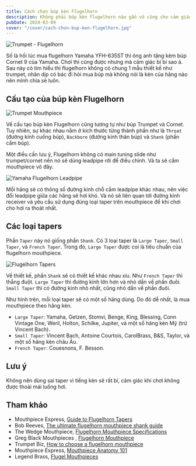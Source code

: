 ```yaml
---
title: Cách chọn búp kèn Flugelhorn
description: Không phải búp kèn flugelhorn nào gắn vô cũng cho cảm giác chơi thoải mái nhất. Mình viết bài này để chia sẻ cách lựa chọn búp kèn flugelhorn thích hợp.
pubDate: 2024-03-09
cover: "/cover/cach-chon-bup-ken-flugelhorn.jpg"
---
```


![Trumpet - Flugelhorn](../../assets/hobbies/cach-chon-bup-ken-flugelhorn/trumpet-flugelhorn.jpg)

Số là hồi lúc mua flugelhorn Yamaha YFH-635ST thì ông anh tặng kèm búp Cornet 9 của Yamaha. Chơi thì cũng được nhưng mà cảm giác bí bí sao á. Sau này có tìm hiểu thì flugelhorn không có chung 1 mẫu thiết kế như trumpet, nhân dịp có bác đi hỏi mua búp mà không nói là kèn của hãng nào nên mình chia sẻ luôn.

## Cấu tạo của búp kèn Flugelhorn

![Trumpet Mouthpiece](../../assets/hobbies/cach-chon-bup-ken-flugelhorn/trumpet-mouthpiece-parts.jpg)

Về cấu tạo búp kèn Flugelhorn cũng tương tự như búp Trumpet và Cornet. Tuy nhiên, sự khác nhau nằm ở kích thước từng thành phần như là `Throat` (đường kính cuống búp), `Backbore` (đường kính thân búp) và `Shank` (phần cắm búp).

Một điều cần lưu ý, Flugelhorn không có main tuning slide như trumpet/cornet nên nó sẽ dùng leadpipe rời để điều chỉnh. Và ta sẽ cắm mouthpiece vô đây.

![Yamaha Flugelhorn Leadpipe](../../assets/hobbies/cach-chon-bup-ken-flugelhorn/yamaha-flugelhorn-leadpipe.jpeg)

Mỗi hãng sẽ có thông số đường kính chỗ cắm leadpipe khác nhau, nên việc đổi leadpipe giữa các hãng sẽ hơi khó. Và nó sẽ liên quan tới đường kính receiver và yêu cầu sử dụng đúng loại taper trên mouthpiece để khi chơi cho hơi ra thoát nhất.

## Các loại tapers

Phần `Taper` này nó giống phần `Shank`. Có 3 loại taper là `Large Taper`, `Small Taper`, và `French Taper`. Trong đó, `Large Taper` được coi là tiêu chuẩn của flugelhorn mouthpiece. 

![Flugelhorn Tapers](../../assets/hobbies/cach-chon-bup-ken-flugelhorn/flugel-tapers.png)

Về thiết kế, phần `Shank` sẽ có thiết kế khác nhau xíu. Như `French Taper` thì thẳng đuột. `Large Taper` thì đường kính lớn hơn và nhỏ dần về phần đuôi. `Small Taper` thì có đường kính nhỏ nhất, cũng nhỏ dần về phần đuôi. 

Như hình trên, mỗi loại taper sẽ có một số hãng dùng. Do đó dễ nhất, là mua mouthpiece theo hãng kèn.

- `Large Taper`: Yamaha, Getzen, Stomvi, Benge, King, Blessing, Conn Vintage One, Weril, Holton, Schilke, Jupiter, và một số hãng kèn Mỹ (trừ Vincent Bach).
- `Small Taper`: Vincent Bach, Antoine Courtois, CarolBrass, B&S, Taylor, và một số hãng kèn châu Âu.
- `French Taper`: Couesnons, F. Besson.

## Lưu ý

Không nên dùng sai taper vì tiếng kèn sẽ rất bí, cảm giác khi chơi không được thoải mái luồng hơi.

## Tham khảo

- Mouthpiece Express, [Guide to Flugelhorn Tapers](https://mouthpieceexpress.com/catalog/index.php?cPath=197_200)
- Bob Reeves, [The ultimate flugelhorn mouthpiece shank guide](https://bobreeves.com/blog/the-ultimate-flugelhorn-mouthpiece-shank-guide/)
- The Wedge Mouthpiece, [Flugelhorn Mouthpiece Specifications](https://wedgemouthpiece.com/flugelhorn-mouthpiece-specifications/)
- Greg Black Mouthpieces , [Flugelhorn Mouthpiece](https://gregblackmouthpieces.com/products/flugelhorn-mouthpiece)
- Trumpet Biz, [How to choose a flugelhorn mouthpiece
](https://trumpet.biz/trumpet-mouthpieces/how-to-choose-a-flugelhorn-mouthpiece/)
- Mouthpiece Express, [Mouthpiece Anatomy 101](https://mouthpieceexpress.com/specshub/anatomy.html)
- Legend Brass, [Flugel Mouthpieces](https://legendsbrass.com/flugel-mouthpieces/)